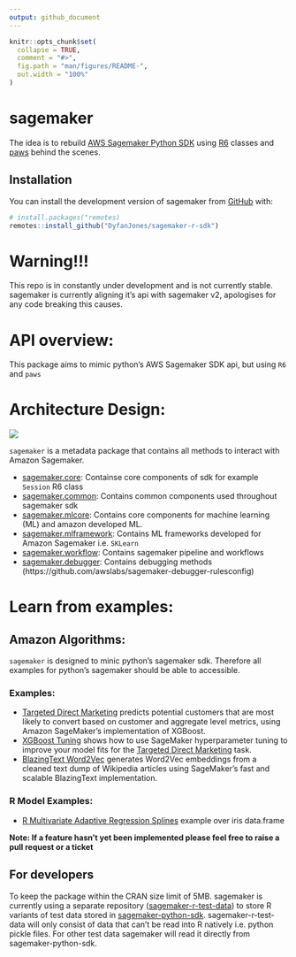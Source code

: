 ```yaml
---
output: github_document
---
```


<!-- README.md is generated from README.Rmd. Please edit that file -->

```r
knitr::opts_chunk$set(
  collapse = TRUE,
  comment = "#>",
  fig.path = "man/figures/README-",
  out.width = "100%"
)
```

# sagemaker

<!-- badges: start -->
<!-- badges: end -->

The idea is to rebuild [AWS Sagemaker Python SDK](https://github.com/aws/sagemaker-python-sdk) using [R6](https://github.com/r-lib/R6) classes and [paws](https://github.com/paws-r/paws) behind the scenes.

## Installation

You can install the development version of sagemaker from [GitHub](https://github.com/) with:

```r
# install.packages("remotes)
remotes::install_github("DyfanJones/sagemaker-r-sdk")
```

# Warning!!!
This repo is in constantly under development and is not currently stable. sagemaker is currently aligning it's api with sagemaker v2, apologises for any code breaking this causes.

# API overview:

This package aims to mimic python's AWS Sagemaker SDK api, but using `R6` and `paws`

# Architecture Design:

![](architecture/dependency_map.png)


`sagemaker` is a metadata package that contains all methods to interact with Amazon Sagemaker.

* [sagemaker.core](https://github.com/DyfanJones/sagemaker-r-core): Containse core components of sdk for example `Session` R6 class
* [sagemaker.common](https://github.com/DyfanJones/sagemaker-r-common): Contains common components used throughout sagemaker sdk
* [sagemaker.mlcore](https://github.com/DyfanJones/sagemaker-r-mlcore): Contains core components for machine learning (ML) and amazon developed ML.
* [sagemaker.mlframework](https://github.com/DyfanJones/sagemaker-r-mlframework): Contains ML frameworks developed for Amazon Sagemaker i.e. `SKLearn`
* [sagemaker.workflow](https://github.com/DyfanJones/sagemaker-r-workflow): Contains sagemaker pipeline and workflows
* [sagemaker.debugger](https://github.com/DyfanJones/sagemaker-r-debugger): Contains debugging methods (https://github.com/awslabs/sagemaker-debugger-rulesconfig)

# Learn from examples:

## Amazon Algorithms:

`sagemaker` is designed to minic python's sagemaker sdk. Therefore all examples for python's sagemaker should be able to accessible. 

### Examples:

* [Targeted Direct Marketing](https://github.com/DyfanJones/sagemaker-r-sdk/tree/master/examples/introduction_to_applying_machine_learning/xgboost_direct_marketing) predicts potential customers that are most likely to convert based on customer and aggregate level metrics, using Amazon SageMaker's implementation of XGBoost.
* [XGBoost Tuning](https://github.com/DyfanJones/sagemaker-r-sdk/blob/master/examples/hyparameter_tuning/xgboost_direct_maketing) shows how to use SageMaker hyperparameter tuning to improve your model fits for the [Targeted Direct Marketing](https://github.com/DyfanJones/sagemaker-r-sdk/tree/master/examples/introduction_to_applying_machine_learning/xgboost_direct_marketing) task.
* [BlazingText Word2Vec](https://github.com/DyfanJones/sagemaker-r-sdk/tree/master/examples/introduction_to_amazon_algorithms/blazingtext_word2vec_text8) generates Word2Vec embeddings from a cleaned text dump of Wikipedia articles using SageMaker's fast and scalable BlazingText implementation.

### R Model Examples:

* [R Multivariate Adaptive Regression Splines](https://github.com/DyfanJones/sagemaker-r-sdk/tree/master/examples/hyparameter_tuning/r_bring_your_own/mars-restrserve) example over iris data.frame


**Note: If a feature hasn't yet been implemented please feel free to raise a pull request or a ticket**

## For developers

To keep the package within the CRAN size limit of 5MB. sagemaker is currently using a separate repository ([sagemaker-r-test-data](https://github.com/DyfanJones/sagemaker-r-test-data)) to store R variants of test data stored in [sagemaker-python-sdk](https://github.com/aws/sagemaker-python-sdk). sagemaker-r-test-data will only consist of data that can't be read into R natively i.e. python pickle files. For other test data sagemaker will read it directly from sagemaker-python-sdk.
